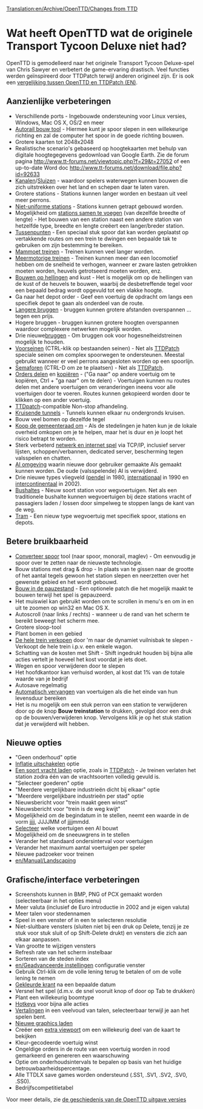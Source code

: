 [[Translation:en/Archive/OpenTTD/Changes from TTD]]
{{nl/Vertaling|en/Archive/OpenTTD/Changes from TTD|95}}

=Wat heeft OpenTTD wat de originele Transport Tycoon Deluxe niet had?=

OpenTTD is gemodelleerd naar het originele Transport Tycoon Deluxe-spel van Chris Sawyer en verbetert de game-ervaring drastisch. Veel functies werden geïnspireerd door TTDPatch terwijl anderen origineel zijn. Er is ook een [[en/Archive/OpenTTD/Comparison of OpenTTD and TTDPatch features|vergelijking tussen OpenTTD en TTDPatch (EN)]].

==Aanzienlijke verbeteringen==

* Verschillende ports - Ingebouwde ondersteuning voor Linux versies, Windows, Mac OS X, OS/2 en meer
* [[nl/Archive/Manual/Autorail|Autorail bouw tool]] - Hiermee kunt je spoor slepen in een willekeurige richting en zal de computer het spoor in de goede richting bouwen.
* Grotere kaarten tot 2048x2048 
* Realistische scenario's gebaseerd op hoogtekaarten met behulp van digitale hoogtegegevens gedownload van Google Earth. Zie de forum pagina http://www.tt-forums.net/viewtopic.php?f=29&t=27052 of een up-to-date Word doc http://www.tt-forums.net/download/file.php?id=92633 
* [[nl/Kanalen|Kanalen]]/[[nl/Sluizen|Sluizen]] - waardoor spelers waterwegen kunnen bouwen die zich uitstrekken over het land en schepen daar te laten varen.
* Grotere stations - Stations kunnen langer worden en bestaan uit veel meer perrons. 
* [[nl/Archive/Manual/Settings/Niet-uniforme stations|Niet-uniforme stations]] - Stations kunnen getrapt gebouwd worden.
* Mogelijkheid om [[nl/Stations samenvoegen|stations samen te voegen]] (van dezelfde breedte of lengte) - Het bouwen van een station naast een andere station van hetzelfde type, breedte en lengte creëert een langer/breder station.
* [[nl/Tussenpunten|Tussenpunten]] - Een speciaal stuk spoor dat kan worden geplaatst op vertakkende routes om een trein te dwingen een bepaalde tak te gebruiken om zijn bestemming te bereiken.
* [[nl/Mammoet treinen|Mammoet treinen]] - Treinen kunnen veel langer worden.
* [[nl/Meermotorige treinen|Meermotorige treinen]] - Treinen kunnen meer dan een locomotief hebben om de snelheid te verhogen, wanneer er zware lasten getrokken moeten worden, heuvels getrotseerd moeten worden, enz.
* [[nl/Archive/Manual/Settings/Bouwen op hellingen|Bouwen op hellingen]] and kust - Het is mogelijk om op de hellingen van de kust of de heuvels te bouwen, waarbij de desbetreffende tegel voor een bepaald bedrag wordt opgevuld tot een vlakke hoogte.
* Ga naar het depot order - Geef een voertuig de opdracht om langs een specifiek depot te gaan als onderdeel van de route.
* [[nl/Langere bruggen|Langere bruggen]] - bruggen kunnen grotere afstanden overspannen ... tegen een prijs.
* Hogere bruggen - bruggen kunnen grotere hoogten overspannen waardoor complexere netwerken mogelijk worden.
* Drie nieuwe[[nl/Manual/Bruggen|bruggen]] - Om bruggen ook voor hogesnelheidstreinen mogelijk te houden.
* [[nl/Voorseinen|Voorseinen]] (CTRL-klik op bestaanden seinen) - Net als [http://www.ttdpatch.net/ TTDPatch] speciale seinen om complex spoorwegen te ondersteunen. Meestal gebruikt wanneer er veel perrons aangesloten worden op een spoorlijn.
* [[nl/Semaforen|Semaforen]] (CTRL-D om ze te plaatsen) - Net als [http://www.ttdpatch.net/ TTDPatch].
* [[nl/Gedeelde orders|Orders delen]] en [[en/Orders kopiëren|kopiëren]] - ("Ga naar" op andere voertuig om te kopiëren, Ctrl + "ga naar" om te delen) - Voertuigen kunnen nu routes delen met andere voertuigen om veranderingen ineens voor alle voertuigen door te voeren. Routes kunnen gekopieerd worden door te klikken op een ander voertuig.
* [http://www.ttdpatch.net/ TTDpatch]-compatible Non-stop afhandeling.
* [[nl/Kruisende tunnels|Kruisende tunnels]] - Tunnels kunnen elkaar nu ondergronds kruisen.
* Bouw veel bomen op dezelfde tegel
* [[nl/Gemeenteraad omkopen|Koop de gemeenteraad om]] - Als de stedelingen je haten kun je de lokale overheid omkopen om je te helpen, maar het is duur en je loopt het risico betrapt te worden.
* Sterk verbeterd [[nl/Netwerk GUI|netwerk en internet spel]] via TCP/IP, inclusief server lijsten, schoppen/verbannen, dedicated server, bescherming tegen valsspelen en chatten.
* [[nl/AI/Hoofdpagina|AI omgeving]] waarin nieuwe door gebruiker gemaakte AIs gemaakt kunnen worden. De oude (valsspelende) AI is verwijderd.
* Drie nieuwe types vliegveld ([[en/Pendel vliegveld/pendel|pendel]] in 1980, [[nl/Internationaal vliegveld|internationaal]] in 1990 en [[en/Intercontinentaal vliegveld|intercontinentaal]] in 2002).
* [[nl/Bushaltes|Bushaltes]] - Nieuw soort station voor wegvoertuigen. Net als een traditionele bushalte kunnen wegvoertuigen bij deze stations vracht of passagiers laden / lossen door simpelweg te stoppen langs de kant van de weg. 
* [[nl/Tram|Tram]] - Een nieuw type wegvoertuig met specifiek spoor, stations en depots.

==Betere bruikbaarheid==

* [[en/Converteer spoor|Converteer spoor]] tool (naar spoor, monorail, maglev) - Om eenvoudig je spoor over te zetten naar de nieuwste technologie.
* Bouw stations met drag & drop - In plaats van te gissen naar de grootte of het aantal tegels gewoon het station slepen en neerzetten over het gewenste gebied en het wordt gebouwd. 
* [[nl/Bouwen in de pauzestand|Bouw in de pauzestand]] - Een optionele patch die het mogelijk maakt te bouwen terwijl het spel is gepauzeerd.
* Het muiswiel kan gebruikt worden om te scrollen in menu's en om in en uit te zoomen op win32 en Mac OS X.
* Autoscroll (naar links / rechts) - wanneer u de rand van het scherm te bereikt beweegt het scherm mee.
* Grotere sloop-tool
* Plant bomen in een gebied
* [[nl/Hele trein verkopen|De hele trein verkopen]] door 'm naar de dynamiet vuilnisbak te slepen - Verkoopt de hele trein i.p.v. een enkele wagon.
* Schatting van de kosten met Shift - Shift ingedrukt houden bij bijna alle acties vertelt je hoeveel het kost voordat je iets doet.
* Wegen en spoor verwijderen door te slepen
* Het hoofdkantoor kan verhuisd worden, al kost dat 1% van de totale waarde van je bedrijf
* Autosave regelmatig
* [[nl/Automatisch vervangen|Automatisch vervangen]] van voertuigen als die het einde van hun levensduur bereiken
* Het is nu mogelijk om een stuk perron van een station te verwijderen door op de knop '''Bouw treinstation''' te drukken, gevolgd door een druk op de bouwen/verwijderen knop. Vervolgens klik je op het stuk station dat je verwijderd wilt hebben.

==Nieuwe opties==

* "Geen onderhoud" optie
* [[nl/Inflation uitschakelen|Inflatie uitschakelen]] optie
* [[nl/Een soort vracht laden|Een soort vracht laden]] optie, zoals in [http://www.ttdpatch.net/ TTDPatch] - Je treinen verlaten het station zodra één van de vrachtsoorten volledig gevuld is.
* "Selecteer goederen" optie
* "Meerdere vergelijkbare industrieën dicht bij elkaar" optie
* "Meerdere vergelijkbare industrieën per stad" optie
* Nieuwsbericht voor "trein maakt geen winst"
* Nieuwsbericht voor "trein is de weg kwijt"
* Mogelijkheid om de begindatum in te stellen, neemt een waarde in de vorm jjjj, JJJJMM of jjjjmmdd.
* [[nl/Voertuigsoorten uitschakelen voor AI|Selecteer]] welke voertuigen een AI bouwt
* Mogelijkheid om de sneeuwgrens in te stellen
* Verander het standaard ondersinterval voor voertuigen
* Verander het maximum aantal voertuigen per speler
* Nieuwe padzoeker voor treinen
* [[en/Manual/Landscaping]]

==Grafische/interface verbeteringen==

* Screenshots kunnen in BMP, PNG of PCX gemaakt worden (selecteerbaar in het opties menu)
* Meer valuta (inclusief de Euro introductie in 2002 and je eigen valuta)
* Meer talen voor stedennamen
* Speel in een venster of in een te selecteren resolutie
* Niet-sluitbare vensters (sluiten niet bij een druk op Delete, tenzij je ze stuk voor stuk sluit of op Shift-Delete drukt) en vensters die zich aan elkaar aanpassen.
* Van grootte te wijzigen vensters
* Refresh rate van het scherm instelbaar
* Sorteren van de steden index
* [[en/Geadvanceerde instellingen]] configuratie venster
* Gebruik Ctrl-klik om de volle lening terug te betalen of om de volle lening te nemen
* [[nl/Gekleurde krant|Gekleurde krant]] na een bepaalde datum
* Versnel het spel (d.m.v. de snel vooruit knop of door op Tab te drukken)
* Plant een willekeurig boomtype
* [[nl/Manual/Sneltoetsen|Hotkeys]] voor bijna alle acties
* [[nl/Internationalisatie|Vertalingen]] in een veelvoud van talen, selecteerbaar terwijl je aan het spelen bent.
* [[nl/Newgrf|Nieuwe graphics laden]]
* Creëer een [[nl/Extra Viewport|extra viewport]] om een willekeurig deel van de kaart te bekijken
* Kleur-gecodeerde voertuig winst
* Ongeldige orders in de route van een voertuig worden in rood gemarkeerd en genereren een waarschuwing
* Optie om onderhoudsintervals te bepalen op basis van het huidige betrouwbaarheidspercentage.
* Alle TTDLX save games worden ondersteund (.SS1, .SV1, .SV2, .SV0, .SS0). 
* Bedrijfscompetitietabel

Voor meer details, zie [[nl/OpenTTD Release Historie|de geschiedenis van de OpenTTD uitgave versies]]